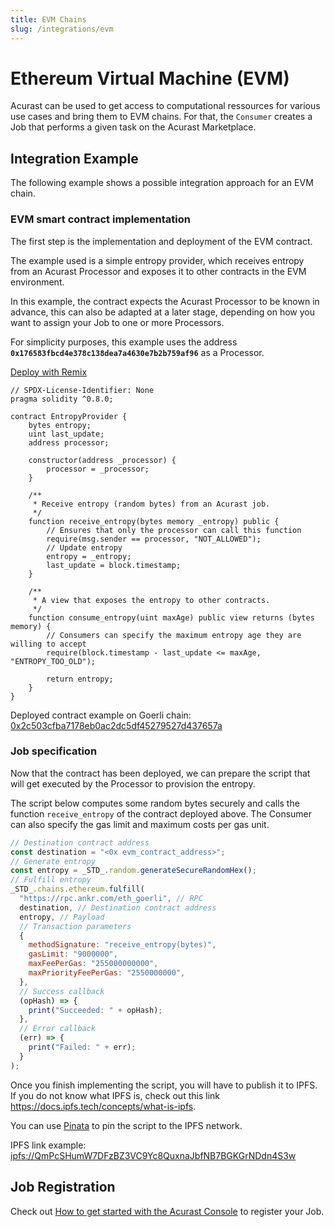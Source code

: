 ```yaml
---
title: EVM Chains
slug: /integrations/evm
---
```



# Ethereum Virtual Machine (EVM)

Acurast can be used to get access to computational ressources for various use cases and bring them to EVM chains. For that, the `Consumer` creates a Job that performs a given task on the Acurast Marketplace.

## Integration Example

The following example shows a possible integration approach for an EVM chain.

### EVM smart contract implementation

The first step is the implementation and deployment of the EVM contract.

The example used is a simple entropy provider, which receives entropy from an Acurast Processor and exposes it to other contracts in the EVM environment.

In this example, the contract expects the Acurast Processor to be known in advance, this can also be adapted at a later stage, depending on how you want to assign your Job to one or more Processors.

For simplicity purposes, this example uses the address **`0x176583fbcd4e378c138dea7a4630e7b2b759af96`** as a Processor.

[Deploy with Remix](https://remix.ethereum.org/#gist=b6c8ae97c33b35b13386e763f8db92b3)

```solidity title="EntropyProvider.sol"
// SPDX-License-Identifier: None
pragma solidity ^0.8.0;

contract EntropyProvider {
    bytes entropy;
    uint last_update;
    address processor;

    constructor(address _processor) {
        processor = _processor;
    }

    /**
     * Receive entropy (random bytes) from an Acurast job.
     */
    function receive_entropy(bytes memory _entropy) public {
        // Ensures that only the processor can call this function
        require(msg.sender == processor, "NOT_ALLOWED");
        // Update entropy
        entropy = _entropy;
        last_update = block.timestamp;
    }

    /**
     * A view that exposes the entropy to other contracts.
     */
    function consume_entropy(uint maxAge) public view returns (bytes memory) {
        // Consumers can specify the maximum entropy age they are willing to accept
        require(block.timestamp - last_update <= maxAge, "ENTROPY_TOO_OLD");

        return entropy;
    }
}
```

Deployed contract example on Goerli chain: [0x2c503cfba7178eb0ac2dc5df45279527d437657a](https://goerli.etherscan.io/address/0x2c503cfba7178eb0ac2dc5df45279527d437657a)

### Job specification

Now that the contract has been deployed, we can prepare the script that will get executed by the Processor to provision the entropy.

The script below computes some random bytes securely and calls the function `receive_entropy` of the contract deployed above. The Consumer can also specify the gas limit and maximum costs per gas unit.

<RunnableCode>

```javascript title="JobLogic.js"
// Destination contract address
const destination = "<0x evm_contract_address>";
// Generate entropy
const entropy = _STD_.random.generateSecureRandomHex();
// Fulfill entropy
_STD_.chains.ethereum.fulfill(
  "https://rpc.ankr.com/eth_goerli", // RPC
  destination, // Destination contract address
  entropy, // Payload
  // Transaction parameters
  {
    methodSignature: "receive_entropy(bytes)",
    gasLimit: "9000000",
    maxFeePerGas: "255000000000",
    maxPriorityFeePerGas: "2550000000",
  },
  // Success callback
  (opHash) => {
    print("Succeeded: " + opHash);
  },
  // Error callback
  (err) => {
    print("Failed: " + err);
  }
);
```

</RunnableCode>
<div class="padding-vert--md"></div>

Once you finish implementing the script, you will have to publish it to IPFS. If you do not know what IPFS is, check out this link https://docs.ipfs.tech/concepts/what-is-ipfs.

You can use [Pinata](https://app.pinata.cloud) to pin the script to the IPFS network.

IPFS link example: [ipfs://QmPcSHumW7DFzBZ3VC9Yc8QuxnaJbfNB7BGKGrNDdn4S3w](https://cloudflare-ipfs.com/ipfs/QmPcSHumW7DFzBZ3VC9Yc8QuxnaJbfNB7BGKGrNDdn4S3w)

## Job Registration

Check out [How to get started with the Acurast Console](/developers/introduction#get-started) to register your Job.
